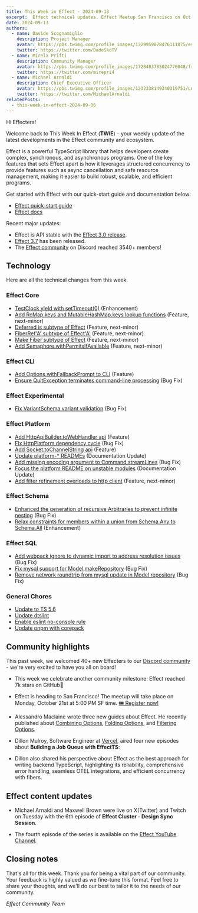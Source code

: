 ```yaml
---
title: This Week in Effect - 2024-09-13
excerpt:  Effect technical updates. Effect Meetup San Francisco on Oct 21. 'Effect Cluster - Design Sync Session ep. 6'.
date: 2024-09-13
authors:
  - name: Davide Scognamiglio
    description: Project Manager
    avatar: https://pbs.twimg.com/profile_images/1329959878476111875/evHG8VX6_400x400.jpg
    twitter: https://twitter.com/DadeSkoTV
  - name: Mirela Prifti
    description: Community Manager
    avatar: https://pbs.twimg.com/profile_images/1728403785024770048/frKphayT_400x400.jpg
    twitter: https://twitter.com/mirepri4
  - name: Michael Arnaldi
    description: Chief Executive Officer
    avatar: https://pbs.twimg.com/profile_images/1232338149340319751/Ln9nNWyk_400x400.jpg
    twitter: https://twitter.com/MichaelArnaldi
relatedPosts:
  - this-week-in-effect-2024-09-06
---
```


Hi Effecters! 

Welcome back to This Week In Effect (**TWIE**) – your weekly update of the latest developments in the Effect community and ecosystem.

Effect is a powerful TypeScript library that helps developers create complex, synchronous, and asynchronous programs. One of the key features that sets Effect apart is how it leverages structured concurrency to provide features such as async cancellation and safe resource management, making it easier to build robust, scalable, and efficient programs.

Get started with Effect with our quick-start guide and documentation below:

- [Effect quick-start guide](/docs/quickstart)
- [Effect docs](/docs/introduction)

Recent major updates:

- Effect is API stable with the [Effect 3.0 release](https://effect.website/blog/effect-3.0).
- [Effect 3.7](https://effect.website/blog/effect-3.7) has been released.
- The [Effect community](https://discord.gg/effect-ts) on Discord reached 3540+ members!


## Technology

Here are all the technical changes from this week.

### Effect Core
+ [TestClock yield with setTimeout(0)](https://github.com/Effect-TS/effect/pull/3592) (Enhancement)
+ [Add RcMap.keys and MutableHashMap.keys lookup functions](https://github.com/Effect-TS/effect/pull/3559) (Feature, next-minor)
+ [Deferred is subtype of Effect](https://github.com/Effect-TS/effect/pull/3572) (Feature, next-minor)
+ [FiberRef'A' subtype of Effect'A'](https://github.com/Effect-TS/effect/pull/3577) (Feature, next-minor)
+ [Make Fiber subtype of Effect](https://github.com/Effect-TS/effect/pull/3590) (Feature, next-minor)
+ [Add Semaphore.withPermitsIfAvailable](https://github.com/Effect-TS/effect/pull/3593) (Feature, next-minor)

### Effect CLI
+ [Add Options.withFallbackPrompt to CLI](https://github.com/Effect-TS/effect/pull/3561) (Feature)
+ [Ensure QuitException terminates command-line processing](https://github.com/Effect-TS/effect/pull/3569) (Bug Fix)

### Effect Experimental
+ [Fix VariantSchema variant validation](https://github.com/Effect-TS/effect/pull/3574) (Bug Fix)

### Effect Platform
+ [Add HttpApiBuilder.toWebHandler api](https://github.com/Effect-TS/effect/pull/3565) (Feature)
+ [Fix HttpPlatform dependency cycle](https://github.com/Effect-TS/effect/pull/3566) (Bug Fix)
+ [Add Socket.toChannelString api](https://github.com/Effect-TS/effect/pull/3567) (Feature)
+ [Update platform-* READMEs](https://github.com/Effect-TS/effect/pull/3581) (Documentation Update)
+ [Add missing encoding argument to Command.streamLines](https://github.com/Effect-TS/effect/pull/3582) (Bug Fix)
+ [Focus the platform README on unstable modules](https://github.com/Effect-TS/effect/pull/3596) (Documentation Update)
+ [Add filter refinement overloads to http client](https://github.com/Effect-TS/effect/pull/3595) (Feature, next-minor)

### Effect Schema
+ [Enhanced the generation of recursive Arbitraries to prevent infinite nesting](https://github.com/Effect-TS/effect/pull/3560) (Bug Fix)
+ [Relax constraints for members within a union from Schema.Any to Schema.All](https://github.com/Effect-TS/effect/pull/3589) (Enhancement)

### Effect SQL
+ [Add webpack ignore to dynamic import to address resolution issues](https://github.com/Effect-TS/effect/pull/3597) (Bug Fix)
+ [Fix mysql support for Model.makeRepository](https://github.com/Effect-TS/effect/pull/3599) (Bug Fix)
+ [Remove network roundtrip from mysql update in Model repository](https://github.com/Effect-TS/effect/pull/3600) (Bug Fix)

### General Chores
+ [Update to TS 5.6](https://github.com/Effect-TS/effect/pull/3579)
+ [Update dtslint](https://github.com/Effect-TS/effect/pull/3583)
+ [Enable eslint no-console rule](https://github.com/Effect-TS/effect/pull/3586)
+ [Update pnpm with corepack](https://github.com/Effect-TS/effect/pull/3602)

## Community highlights

This past week, we welcomed 40+ new Effecters to our [Discord community](https://discord.gg/effect-ts) - we're very excited to have you all on board! 

+ This week we celebrate another community milestone: Effect reached 7k stars on GitHub🌟
<Tweet id="1834188167374627117" />

+ Effect is heading to San Francisco! The meetup will take place on Monday, October 21st at 5:00 PM SF time. [🎟️ Register now!](https://lu.ma/gmk2jzd2)
<Tweet id="1833116197656686612" />

+ Alessandro Maclaine wrote three new guides about Effect. He recently published about [Combining Options](https://dev.to/almaclaine/combining-options-in-effect-ts-a-practical-guide-1gha), [Folding Options](https://dev.to/almaclaine/folding-options-in-effect-ts-a-practical-guide-4ne3), and [Filtering Options](https://dev.to/almaclaine/filtering-options-in-effect-ts-a-practical-guide-96l).

+ Dillon Mulroy, Software Engineer at [Vercel](https://vercel.com), aired four new episodes about **Building a Job Queue with EffectTS**:
<TwitchPlayerNonInteractive video="2243144744" />

+ Dillon also shared his perspective about Effect as the best approach for writing backend TypeScript, highlighting its reliability, comprehensive error handling, seamless OTEL integrations, and efficient concurrency with fibers.
<Tweet id="1834243023820947631" />

## Effect content updates

+ Michael Arnaldi and Maxwell Brown were live on X(Twitter) and Twitch on Tuesday with the 6th episode of **Effect Cluster - Design Sync Session**.
<Tweet id="1833887147348426819" />

+ The fourth episode of the series is available on the [Effect YouTube Channel](https://www.youtube.com/@effect-ts).
<YouTube url="https://www.youtube.com/embed/pcLJRhdY6r4?si=IIgG-9XFMgqu-All" />

## Closing notes

That's all for this week. Thank you for being a vital part of our community. Your feedback is highly valued as we fine-tune this format. Feel free to share your thoughts, and we'll do our best to tailor it to the needs of our community.

_Effect Community Team_

